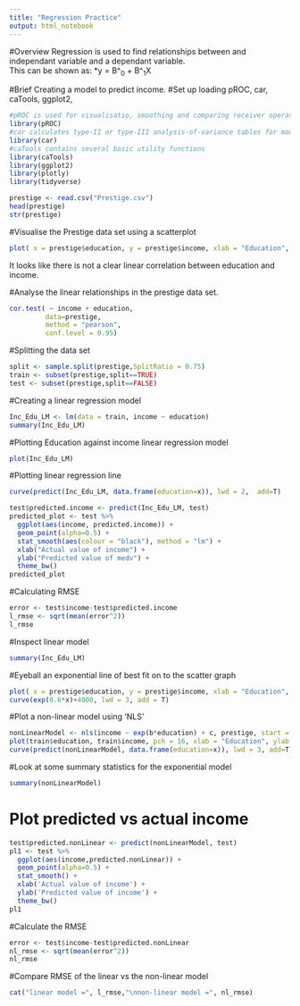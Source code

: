 ```yaml
---
title: "Regression Practice"
output: html_notebook
---
```


#Overview
Regression is used to find relationships between and independant variable and a dependant variable.  
This can be shown as: *y = B^~0~ + B^~1~X

#Brief
Creating a model to predict income.
#Set up
loading pROC, car, caTools, ggplot2,
```r
#pROC is used for visualisatio, smoothing and comparing receiver operating characteristic.
library(pROC)
#car calculates type-II or type-III analysis-of-variance tables for model objects
library(car)
#caTools contains several basic utility functions
library(caTools)
library(ggplot2)
library(plotly)
library(tidyverse)
```

```r
prestige <- read.csv("Prestige.csv")
head(prestige)
str(prestige)
```

#Visualise the Prestige data set using a scatterplot
```r
plot( x = prestige$education, y = prestige$income, xlab = "Education", ylab = "Income", pch = 20)
```

It looks like there is not a clear linear correlation between education and income.

#Analyse the linear relationships in the prestige data set.
```r
cor.test( ~ income + education,
         data=prestige,
         method = "pearson",
         conf.level = 0.95)
```

#Splitting the data set
```r
split <- sample.split(prestige,SplitRatio = 0.75)
train <- subset(prestige,split==TRUE)
test <- subset(prestige,split==FALSE)
```

#Creating a linear regression model
```r
Inc_Edu_LM <- lm(data = train, income ~ education)
summary(Inc_Edu_LM)
```

#Plotting Education against income linear regression model
```r
plot(Inc_Edu_LM)
```

#Plotting linear regression line
```r
curve(predict(Inc_Edu_LM, data.frame(education=x)), lwd = 2,  add=T)
```

```r
test$predicted.income <- predict(Inc_Edu_LM, test)
predicted_plot <- test %>%
  ggplot(aes(income, predicted.income)) +
  geom_point(alpha=0.5) +
  stat_smooth(aes(colour = "black"), method = "lm") + 
  xlab("Actual value of income") +
  ylab("Predicted value of medv") +
  theme_bw()
predicted_plot
```


#Calculating RMSE 
```r
error <- test$income-test$predicted.income
l_rmse <- sqrt(mean(error^2))
l_rmse
```

#Inspect linear model
```r
summary(Inc_Edu_LM)
```

#Eyeball an exponential line of best fit on to the scatter graph
```r
plot( x = prestige$education, y = prestige$income, xlab = "Education", ylab = "Income", pch = 20)
curve(exp(0.6*x)+4000, lwd = 3, add = T)
```

#Plot a non-linear model using 'NLS'
```r
nonLinearModel <- nls(income ~ exp(b*education) + c, prestige, start = list(b = 1, c = 0))
plot(train$education, train$income, pch = 16, xlab = "Education", ylab = "Income")
curve(predict(nonLinearModel, data.frame(education=x)), lwd = 3, add=T)
```

#Look at some summary statistics for the exponential model
```r
summary(nonLinearModel)
```

# Plot predicted vs actual income
```r
test$predicted.nonLinear <- predict(nonLinearModel, test)
pl1 <- test %>%
  ggplot(aes(income,predicted.nonLinear)) +
  geom_point(alpha=0.5) +
  stat_smooth() +
  xlab('Actual value of income') +
  ylab('Predicted value of income') +
  theme_bw()
pl1
```

#Calculate the RMSE 
```r
error <- test$income-test$predicted.nonLinear
nl_rmse <- sqrt(mean(error^2))
nl_rmse
```

#Compare RMSE of the linear vs the non-linear model
```r
cat("linear model =", l_rmse,"\nnon-linear model =", nl_rmse)
```

